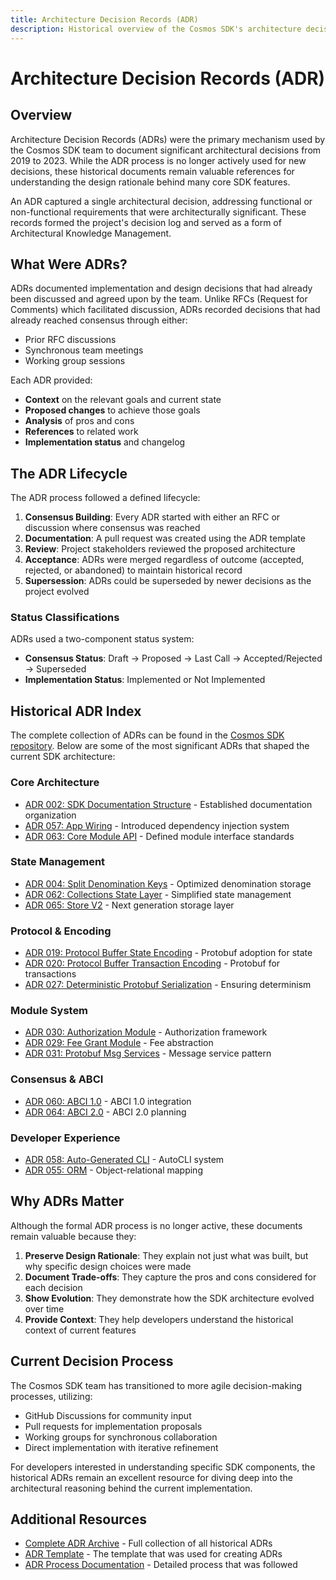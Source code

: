 ```yaml
---
title: Architecture Decision Records (ADR)
description: Historical overview of the Cosmos SDK's architecture decision process
---
```


# Architecture Decision Records (ADR)

## Overview

Architecture Decision Records (ADRs) were the primary mechanism used by the Cosmos SDK team to document significant architectural decisions from 2019 to 2023. While the ADR process is no longer actively used for new decisions, these historical documents remain valuable references for understanding the design rationale behind many core SDK features.

An ADR captured a single architectural decision, addressing functional or non-functional requirements that were architecturally significant. These records formed the project's decision log and served as a form of Architectural Knowledge Management.

## What Were ADRs?

ADRs documented implementation and design decisions that had already been discussed and agreed upon by the team. Unlike RFCs (Request for Comments) which facilitated discussion, ADRs recorded decisions that had already reached consensus through either:
- Prior RFC discussions
- Synchronous team meetings
- Working group sessions

Each ADR provided:
- **Context** on the relevant goals and current state
- **Proposed changes** to achieve those goals
- **Analysis** of pros and cons
- **References** to related work
- **Implementation status** and changelog

## The ADR Lifecycle

The ADR process followed a defined lifecycle:

1. **Consensus Building**: Every ADR started with either an RFC or discussion where consensus was reached
2. **Documentation**: A pull request was created using the ADR template
3. **Review**: Project stakeholders reviewed the proposed architecture
4. **Acceptance**: ADRs were merged regardless of outcome (accepted, rejected, or abandoned) to maintain historical record
5. **Supersession**: ADRs could be superseded by newer decisions as the project evolved

### Status Classifications

ADRs used a two-component status system:
- **Consensus Status**: Draft → Proposed → Last Call → Accepted/Rejected → Superseded
- **Implementation Status**: Implemented or Not Implemented

## Historical ADR Index

The complete collection of ADRs can be found in the [Cosmos SDK repository](https://github.com/cosmos/cosmos-sdk/tree/main/docs/architecture). Below are some of the most significant ADRs that shaped the current SDK architecture:

### Core Architecture
- [ADR 002: SDK Documentation Structure](/docs/common/pages/adr-comprehensive#adr-002-sdk-documentation-structure) - Established documentation organization
- [ADR 057: App Wiring](/docs/common/pages/adr-comprehensive#adr-057-app-wiring) - Introduced dependency injection system
- [ADR 063: Core Module API](/docs/common/pages/adr-comprehensive#adr-063-core-module-api) - Defined module interface standards

### State Management
- [ADR 004: Split Denomination Keys](/docs/common/pages/adr-comprehensive#adr-004-split-denomination-keys) - Optimized denomination storage
- [ADR 062: Collections State Layer](/docs/common/pages/adr-comprehensive#adr-062-collections-a-simplified-storage-layer-for-cosmos-sdk-modules) - Simplified state management
- [ADR 065: Store V2](/docs/common/pages/adr-comprehensive#adr-065-adr-065-store-v2) - Next generation storage layer

### Protocol & Encoding
- [ADR 019: Protocol Buffer State Encoding](/docs/common/pages/adr-comprehensive#adr-019-protocol-buffer-state-encoding) - Protobuf adoption for state
- [ADR 020: Protocol Buffer Transaction Encoding](/docs/common/pages/adr-comprehensive#adr-020-protocol-buffer-transaction-encoding) - Protobuf for transactions
- [ADR 027: Deterministic Protobuf Serialization](/docs/common/pages/adr-comprehensive#adr-027-deterministic-protobuf-serialization) - Ensuring determinism

### Module System
- [ADR 030: Authorization Module](/docs/common/pages/adr-comprehensive#adr-030-authorization-module) - Authorization framework
- [ADR 029: Fee Grant Module](/docs/common/pages/adr-comprehensive#adr-029-fee-grant-module) - Fee abstraction
- [ADR 031: Protobuf Msg Services](/docs/common/pages/adr-comprehensive#adr-031-protobuf-msg-services) - Message service pattern

### Consensus & ABCI
- [ADR 060: ABCI 1.0](/docs/common/pages/adr-comprehensive#adr-060-abci-10-integration-phase-i) - ABCI 1.0 integration
- [ADR 064: ABCI 2.0](/docs/common/pages/adr-comprehensive#adr-064-abci-20-integration-phase-ii) - ABCI 2.0 planning

### Developer Experience
- [ADR 058: Auto-Generated CLI](/docs/common/pages/adr-comprehensive#adr-058-auto-generated-cli) - AutoCLI system
- [ADR 055: ORM](/docs/common/pages/adr-comprehensive#adr-055-orm) - Object-relational mapping

## Why ADRs Matter

Although the formal ADR process is no longer active, these documents remain valuable because they:

1. **Preserve Design Rationale**: They explain not just what was built, but why specific design choices were made
2. **Document Trade-offs**: They capture the pros and cons considered for each decision
3. **Show Evolution**: They demonstrate how the SDK architecture evolved over time
4. **Provide Context**: They help developers understand the historical context of current features

## Current Decision Process

The Cosmos SDK team has transitioned to more agile decision-making processes, utilizing:
- GitHub Discussions for community input
- Pull requests for implementation proposals
- Working groups for synchronous collaboration
- Direct implementation with iterative refinement

For developers interested in understanding specific SDK components, the historical ADRs remain an excellent resource for diving deep into the architectural reasoning behind the current implementation.

## Additional Resources

- [Complete ADR Archive](https://github.com/cosmos/cosmos-sdk/tree/main/docs/architecture) - Full collection of all historical ADRs
- [ADR Template](/docs/common/pages/adr-comprehensive#adr-template-adr-template) - The template that was used for creating ADRs
- [ADR Process Documentation](https://github.com/cosmos/cosmos-sdk/blob/main/docs/architecture/PROCESS.md) - Detailed process that was followed
